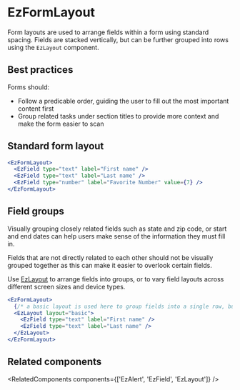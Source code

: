 
<Meta of={DefaultStories} name="Docs" />
<TableOfContents />

# EzFormLayout

<MigrationAlert component="ez-form-layout" />

Form layouts are used to arrange fields within a form using standard spacing. Fields are stacked vertically, but can be further grouped into rows using the `EzLayout` component.

<Primary />

## Best practices

Forms should:

- Follow a predicable order, guiding the user to fill out the most important content first
- Group related tasks under section titles to provide more context and make the form easier to scan

## Standard form layout

```jsx
<EzFormLayout>
  <EzField type="text" label="First name" />
  <EzField type="text" label="Last name" />
  <EzField type="number" label="Favorite Number" value={7} />
</EzFormLayout>
```

## Field groups

Visually grouping closely related fields such as state and zip code, or start and end dates can help users make sense of the information they must fill in.

Fields that are not directly related to each other should not be visually grouped together as this can make it easier to overlook certain fields.

Use [EzLayout](?path=/docs/layout-ezlayout--docs) to arrange fields into groups, or to vary field layouts across different screen sizes and device types.

```jsx
<EzFormLayout>
  {/* a basic layout is used here to group fields into a single row, but you can also tile or cluster fields as needed */}
  <EzLayout layout="basic">
    <EzField type="text" label="First name" />
    <EzField type="text" label="Last name" />
  </EzLayout>
</EzFormLayout>
```

## Related components

<RelatedComponents components={['EzAlert', 'EzField', 'EzLayout']} />
